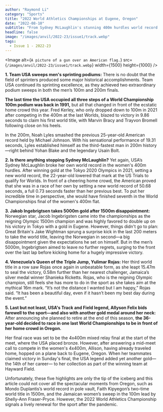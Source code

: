 ```yaml
---
author: "Raymond Li"
category: "Sports"
title: "2022 World Athletics Championships at Eugene, Oregon"
date: "2022-08-10"
subtitle: "From Sydney McLaughlin's stunning 400m hurdles world record to Yulimar Rojas’s third consecutive world triple jump title, here are some of the highlights from the Track & Field Worlds in Oregon."
headline: false
image: "/images/anvil/2022-23/issue1/track.webp"
tags:
  - Issue 1 - 2022-23
---
```


<Image
	alt={`A picture of a gun over an American flag.`}
	src={`/images/anvil/2022-23/issue1/track.webp`}
	width={1500}
	height={1000}
/>

**1. Team USA sweeps men's sprinting podiums:** There is no doubt that the field of sprinters produced some major historical accomplishments. Team USA continued its sprinting excellence, as they achieved two extraordinary podium sweeps in both the men’s 100m and 200m finals.

**The last time the USA occupied all three steps of a World Championship 100m podium was back in 1991,** but all that changed in front of the ecstatic home crowd this year. Fred Kerley, who only dropped down to 100m in 2021 after competing in the 400m at the last Worlds, blazed to victory in 9.86 seconds to claim his first world title, with Marvin Bracy and Trayvon Bromell following close on his heels.

In the 200m, Noah Lyles smashed the previous 25-year-old American record held by Michael Johnson. With his sensational performance of 19.31 seconds, Lyles established himself as the third-fastest man in 200m history—right behind Yohan Blake and the legendary Usain Bolt.

**2. Is there anything stopping Sydney McLaughlin?** Yet again, USA’s Sydney McLaughlin broke her own world record in the women's 400m hurdles. After winning gold at the Tokyo 2020 Olympics in 2021, setting a new world record, the 22-year-old lowered that mark at the US Trials to qualify for Worlds. In front of a cheering home crowd, the American proved that she was in a race of her own by setting a new world record of 50.68 seconds, a full 0.73 seconds faster than her previous best. To put her incredible time in perspective, she would have finished seventh in the World Championships final of the women's 400m flat.

**3. Jakob Ingebrigtsen takes 5000m gold after 1500m disappointment:** Norwegian star, Jacob Ingebrigsten came into the championships as the reigning Olympic 1500m champion and was highly favored to double up on his victory in Tokyo with a gold in Eugene. However, things didn't go to plan: Great Britain's Jake Wightman sprung a surprise kick in the last 200 meters to take the world title, leaving the Norwegian in second—a big disappointment given the expectations he set on himself. But in the men’s 5000m, Ingebrigtsen aimed to leave no further regrets, surging to the front over the last lap before kicking home for a hugely impressive victory.

**4. Venezuela’s Queen of the Triple Jump, Yulimar Rojas:** Her third world title in a row saw Rojas once again in unbeatable form, as she leapt 15.47m to seal the victory, 0.58m further than her nearest challenger, Jamaica’s silver medal winner Shanieka Ricketts. Rojas, who is the reigning Olympic champion, still feels she has more to do in the sport as she takes aim at the mythical 16m mark. “It’s not the distance I wanted but I am happy,” Rojas said. “It has been a beautiful day, even if it hasn’t been my best day during the event.”

**5. Last but not least, USA's Track and Field legend, Allyson Felix bids farewell to the sport—and also with another gold medal around her neck:** After announcing she planned to retire at the end of this season, **the 36-year-old decided to race in one last World Championships to be in front of her home crowd in Oregon.**

Her final race was set to be the 4x400m mixed relay final at the start of the meet, where the USA placed bronze. However, after answering a mid-meet call to compete in the women's 4x400m, Allison, having already traveled home, hopped on a plane back to Eugene, Oregon. When her teammates claimed victory in Sunday's final, the USA legend added yet another gold—the 14th of her career— to her collection as part of the winning team at Hayward Field.

Unfortunately, these five highlights are only the tip of the iceberg and this article could not cover all the spectacular moments from Oregon, such as Mondo Duplantis’s world record in pole vault, Faith Kipyegon’s two-time world title in 1500m, and the Jamaican women’s sweep in the 100m lead by Shelly-Ann Fraser-Pryce. However, the 2022 World Athletics Championship signals a lively renewal for the sport after the pandemic.
